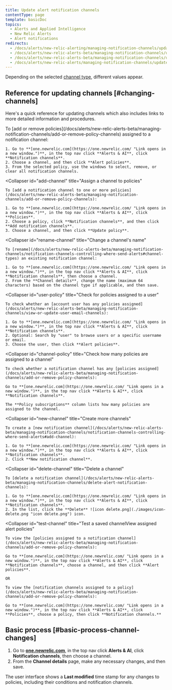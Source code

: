```yaml
---
title: Update alert notification channels
contentType: page
template: basicDoc
topics:
  - Alerts and Applied Intelligence
  - New Relic Alerts
  - Alert notifications
redirects:
  - /docs/alerts/new-relic-alerting/managing-notification-channels/updating-alert-channels
  - /docs/alerts/new-relic-alerts-beta/managing-notification-channels/updating-alert-notification-channels
  - /docs/alerts/new-relic-alerts-beta/managing-notification-channels/update-alert-notification-channels
  - /docs/alerts/new-relic-alerts/managing-notification-channels/update-alert-notification-channels
---
```


Depending on the selected [channel type](/docs/alerts/new-relic-alerts-beta/managing-notification-channels/notification-channels-controlling-where-send-alerts#channel-types), different values appear.

## Reference for updating channels [#changing-channels]

Here's a quick reference for updating channels which also includes links to more detailed information and procedures.

<CollapserGroup>
  <Collapser
    id="add-remove-policies"
    title="Add or remove policies assigned to a channel"
  >
    To [add or remove policies](/docs/alerts/new-relic-alerts-beta/managing-notification-channels/add-or-remove-policy-channels) assigned to a notification channel:

    1. Go to **[one.newrelic.com](https://one.newrelic.com/ "Link opens in a new window.")**, in the top nav click **Alerts & AI**, click **Notification channels**.
    2. Choose a channel, and then click **Alert policies**.
    3. From the selected policy, use the windows to select, remove, or clear all notification channels.
  </Collapser>

  <Collapser
    id="add-channel"
    title="Assign a channel to policies"
  >
    To [add a notification channel to one or more policies](/docs/alerts/new-relic-alerts-beta/managing-notification-channels/add-or-remove-policy-channels):

    1. Go to **[one.newrelic.com](https://one.newrelic.com/ "Link opens in a new window.")**, in the top nav click **Alerts & AI**, click **Policies**.
    2. Choose a policy, click **Notification channels**, and then click **Add notification channels**.
    3. Choose a channel, and then click **Update policy**.
  </Collapser>

  <Collapser
    id="rename-channel"
    title="Change a channel's name"
  >
    To [rename](/docs/alerts/new-relic-alerts-beta/managing-notification-channels/notification-channels-controlling-where-send-alerts#channel-types) an existing notification channel:

    1. Go to **[one.newrelic.com](https://one.newrelic.com/ "Link opens in a new window.")**, in the top nav click **Alerts & AI**, click **Notification channels**, then choose a channel.
    2. From the **Channel details**, change the name (maximum 64 characters) based on the channel type if applicable, and then save.
  </Collapser>

  <Collapser
    id="user-policy"
    title="Check for policies assigned to a user"
  >
    To check whether an [account user has any policies assigned](/docs/alerts/new-relic-alerts-beta/managing-notification-channels/view-or-update-user-email-channels):

    1. Go to **[one.newrelic.com](https://one.newrelic.com/ "Link opens in a new window.")**, in the top nav click **Alerts & AI**, click **Notification channels**.
    2. Optional: Search by "user" to browse users or a specific username or email.
    3. Choose the user, then click **Alert policies**.
  </Collapser>

  <Collapser
    id="channel-policy"
    title="Check how many policies are assigned to a channel"
  >
    To check whether a notification channel has any [policies assigned](/docs/alerts/new-relic-alerts-beta/managing-notification-channels/add-or-remove-policy-channels):

    Go to **[one.newrelic.com](https://one.newrelic.com/ "Link opens in a new window.")**, in the top nav click **Alerts & AI**, click **Notification channels**.

    The **Policy subscriptions** column lists how many policies are assigned to the channel.
  </Collapser>

  <Collapser
    id="new-channel"
    title="Create more channels"
  >
    To create a [new notification channel](/docs/alerts/new-relic-alerts-beta/managing-notification-channels/notification-channels-controlling-where-send-alerts#add-channel):

    1. Go to **[one.newrelic.com](https://one.newrelic.com/ "Link opens in a new window.")**, in the top nav click **Alerts & AI**, click **Notification channels**.
    2. Click **New notification channel**.
  </Collapser>

  <Collapser
    id="delete-channel"
    title="Delete a channel"
  >
    To [delete a notification channel](/docs/alerts/new-relic-alerts-beta/managing-notification-channels/delete-alert-notification-channels):

    1. Go to **[one.newrelic.com](https://one.newrelic.com/ "Link opens in a new window.")**, in the top nav click **Alerts & AI**, click **Notification channels**.
    2. In the list, click the **Delete** ![icon delete.png](./images/icon-delete.png "icon delete.png") icon.
  </Collapser>

  <Collapser
    id="test-channel"
    title="Test a saved channelView assigned alert policies"
  >
    To view the [policies assigned to a notification channel](/docs/alerts/new-relic-alerts-beta/managing-notification-channels/add-or-remove-policy-channels):

    Go to **[one.newrelic.com](https://one.newrelic.com/ "Link opens in a new window.")**, in the top nav click **Alerts & AI**, click **Notification channels**, choose a channel, and then click **Alert policies**.

    OR

    To view the [notification channels assigned to a policy](/docs/alerts/new-relic-alerts-beta/managing-notification-channels/add-or-remove-policy-channels):

    Go to **[one.newrelic.com](https://one.newrelic.com/ "Link opens in a new window.")**, in the top nav click **Alerts & AI**, click **Policies**, choose a policy, then click **Notification channels.**
  </Collapser>
</CollapserGroup>

## Basic process [#basic-process-channel-changes]

1. Go to **[one.newrelic.com](https://one.newrelic.com/ "Link opens in a new window.")**, in the top nav click **Alerts & AI**, click **Notification channels**, then choose a channel.
2. From the **Channel details** page, make any necessary changes, and then save.

The user interface shows a **Last modified** time stamp for any changes to policies, including their conditions and notification channels.
